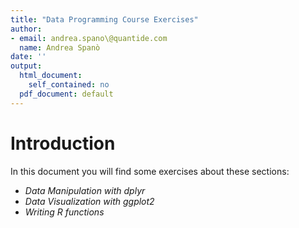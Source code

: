 ```yaml
---
title: "Data Programming Course Exercises"
author:
- email: andrea.spano\@quantide.com
  name: Andrea Spanò
date: ''
output:
  html_document:
    self_contained: no
  pdf_document: default
---
```




Introduction
===========================================

In this document you will find some exercises about these sections: 

<!--
* _Data Objects_ 
* _Data Import and Export_ 
-->

* _Data Manipulation with dplyr_ 
* _Data Visualization with ggplot2_ 
* _Writing R functions_


